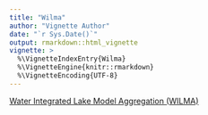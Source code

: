 ```yaml
---
title: "Wilma"
author: "Vignette Author"
date: "`r Sys.Date()`"
output: rmarkdown::html_vignette
vignette: >
  %\VignetteIndexEntry{Wilma}
  %\VignetteEngine{knitr::rmarkdown}
  %\VignetteEncoding{UTF-8}
---
```


[Water Integrated Lake Model Aggregation (WILMA)](https://www.sciencebase.gov/catalog/folder/50d35261e4b062c7914ebd14)
